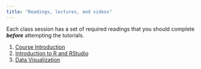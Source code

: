 ```yaml
---
title: "Readings, lectures, and videos"
---
```


 

Each class session has a set of required readings that you should complete ***before*** attempting the tutorials. 


1. [Course Introduction](/slides/01_intro_handout.pdf)
2. [Introduction to R and RStudio](/slides/02_rintro_data_viz_handout.pdf)
3. [Data Visualization](/slides/03_data_viz_handout.pdf)
